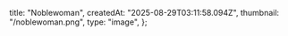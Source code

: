 
  title: "Noblewoman",
  createdAt: "2025-08-29T03:11:58.094Z",
  thumbnail: "/noblewoman.png",
  type: "image",
};


